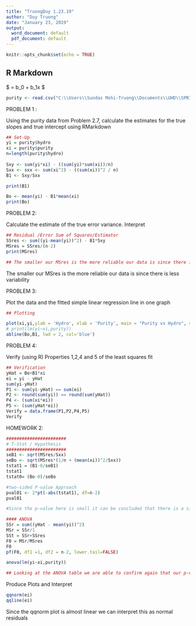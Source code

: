 ---
title: "TruongDuy 1.23.19"
author: "Duy Truong"
date: "January 23, 2019"
output:
  word_document: default
  pdf_document: default
---

```{r setup, include=FALSE}
knitr::opts_chunk$set(echo = TRUE)
```

## R Markdown
$ \hat{y} = b_0 + b_1x $


```{r, echo = FALSE}
purity <- read.csv("C:\\Users\\Sundas Mohi-Truong\\Documents\\UHD\\SPRING 2019\\LinRegression\\Data Sets\\Chapter 2\\Problems\\data-prob-2-7.csv", header = TRUE)

```


PROBLEM 1 :

Using the purity data from Problem 2.7, calculate the estimates for the true slopes and true intercept using RMarkdown



```{r, echo=FALSE}
## Set-Up
yi = purity$hydro
xi = purity$purity
n=length(purity$hydro)
  
Sxy <- sum(yi*xi) - ((sum(yi)*sum(xi))/n)
Sxx <- sxx <- sum(xi^2) - ((sum(xi))^2 / n)
B1 <- Sxy/Sxx

print(B1)

Bo <- mean(yi) - B1*mean(xi)
print(Bo)


```

PROBLEM 2: 

Calculate the estimate of the true error variance. Interpret


```{r, echo=FALSE}
## Residual /Error Sum of Squares/Estimator
SSres <- sum((yi-mean(yi))^2) - B1*Sxy
MSres = SSres/(n-2)
print(MSres)

## The smaller our MSres is the more reliable our data is since there is less variability
```


The smaller our MSres is the more reliable our data is since there is less variability



PROBLEM 3:

Plot the data and the fitted simple linear regression line in one graph

```{r, echo = FALSE}
## Plotting

plot(xi,yi,ylab = 'Hydro', xlab = 'Purity', main = "Purity vs Hydro", sub = "Duy Truong")
# print(lm(yi~xi,purity))
abline(Bo,B1, lwd = 2, col='blue')
```

PROBLEM 4:

Verify (using R) Properties 1,2,4 and 5 of the least squares fit

```{r, echo = FALSE}
## Verification
yHat = Bo+B1*xi
ei = yi - yHat
sum(yi-yHat)
P1 <- sum(yi-yHat) == sum(ei)
P2 <- round(sum(yi)) == round(sum(yHat))
P4 <- (sum(xi*ei))
P5 <- (sum(yHat*ei))
Verify = data.frame(P1,P2,P4,P5)
Verify
```


HOMEWORK 2:

```{r}
#######################
# T-Stat / Hypothesis 
#######################
seB1 <- sqrt(MSres/Sxx)
seBo <- sqrt(MSres*(1/n + (mean(xi))^2/Sxx))
tstat1 = (B1-0/seB1)
tstat1 
tstat0= (Bo-0)/seBo

#two-sided P-value Approach
pval01 <- 2*pt(-abs(tstat1), df=n-2)
pval01

#Since the p-value here is small it can be concluded that there is a signigicant linear relationship

#### ANOVA
SSr = sum((yHat - mean(yi))^2)
MSr = SSr/1
SSt = SSr+SSres
F0 = MSr/MSres
F0
pf(F0, df1 =1, df2 = n-2, lower.tail=FALSE)

anova(lm(yi~xi,purity))

## Looking at the ANOVA table we are able to confirm again that our p-value is significantly small and our F value is a significantly big number that validates that the regression is significant
```

Produce Plots and Interpret
```{r, echo=FALSE}
qqnorm(ei)
qqline(ei)
```

Since the qqnorm plot is almost linear we can interpret this as normal residuals



